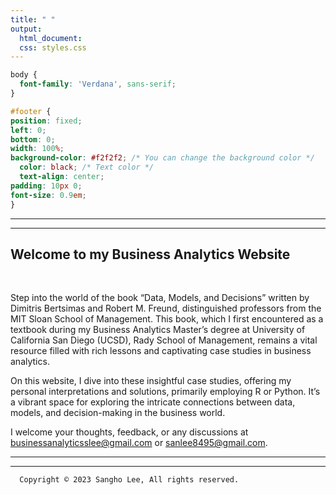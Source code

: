 ```yaml
---
title: " "
output:
  html_document:
  css: styles.css
---
```

  
```css
body {
  font-family: 'Verdana', sans-serif;
}

#footer {
position: fixed;
left: 0;
bottom: 0;
width: 100%;
background-color: #f2f2f2; /* You can change the background color */
  color: black; /* Text color */
  text-align: center;
padding: 10px 0;
font-size: 0.9em;
}

```

-----------------------------------------------------------------------

-----------------------------------------------------------------------
  
## Welcome to my Business Analytics Website
  
<br>
  
Step into the world of the book "Data, Models, and Decisions" written by Dimitris Bertsimas and Robert M. Freund, distinguished professors from the MIT Sloan School of Management. This book, which I first encountered as a textbook during my Business Analytics Master's degree at University of California San Diego (UCSD), Rady School of Management, remains a vital resource filled with rich lessons and captivating case studies in business analytics.

On this website, I dive into these insightful case studies, offering my personal interpretations and solutions, primarily employing R or Python. It's a vibrant space for exploring the intricate connections between data, models, and decision-making in the business world.

I welcome your thoughts, feedback, or any discussions at [businessanalyticsslee\@gmail.com](mailto:businessanalyticsslee@gmail.com) or [sanlee8495\@gmail.com](mailto:sanlee8495@gmail.com).

-----------------------------------------------------------------------

-----------------------------------------------------------------------


::: {#footer}
```         
  Copyright © 2023 Sangho Lee, All rights reserved.
```
:::
    